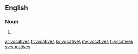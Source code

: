 ==English==

===Noun===
{{head|en|noun plural form}}

# {{plural of|vocative|lang=en}}

[[ar:vocatives]]
[[fr:vocatives]]
[[ku:vocatives]]
[[my:vocatives]]
[[fi:vocatives]]
[[sv:vocatives]]
